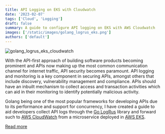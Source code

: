 ```yaml
---
title: API Logging on EKS with Cloudwatch
date: '2023-02-07'
tags: ['Cloud', 'Logging']
draft: false
summary: A guide to configure API logging on EKS with AWS Cloudwatch
images: ['/static/images/golang_logrus_eks.png']
authors: ['default']
---
```


![golang_logrus_eks_cloudwatch](/static/images/golang_logrus_eks_cloudwatch.png)

With the API-first approach of building software products becoming prominent and APIs now making up the most common communication channel for internet traffic, API security becomes paramount.
API logging and monitoring is a key component in securing APIs, amongst others that include discovery, vulnerability management and compliance. APIs should have an inbuilt mechanism to collect access and transaction activities which can aid in their monitoring to identify potentially malicious activity.

Golang being one of the most popular frameworks for developing APIs due to its performance and support for concurrency, I have created a guide to aid developers collect API logs through the [Go LogRus](https://github.com/sirupsen/logrus) library and forward such to [AWS CloudWatch](https://aws.amazon.com/cloudwatch/) from a microservice deployed in [AWS EKS](https://aws.amazon.com/eks/).

[Read more](https://betterprogramming.pub/aws-cloudwatch-logging-for-golang-microservices-on-eks-with-logrus-and-fluent-bit-3a6f62be5a18)
